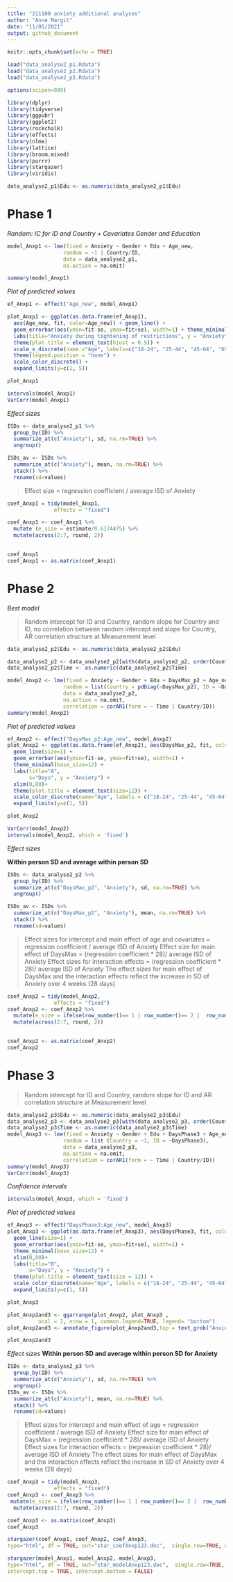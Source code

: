 ---
title: "211109 anxiety additional analyses"
author: "Anne Margit"
date: "11/05/2021"
output: github_document
---

```{r setup, include=FALSE}
knitr::opts_chunk$set(echo = TRUE)
```


```{r, results = "hide"}
load("data_analyse2_p1.Rdata")
load("data_analyse2_p2.Rdata")
load("data_analyse2_p3.Rdata")
```

```{r, message=F}
options(scipen=999)

library(dplyr)
library(tidyverse)
library(ggpubr)
library(ggplot2)
library(rockchalk)
library(effects)
library(nlme)
library(lattice)
library(broom.mixed)
library(purrr)
library(stargazer)
library(viridis)  
```


```{r, message=F, comment=NA}
data_analyse2_p1$Edu <- as.numeric(data_analyse2_p1$Edu)

```

# Phase 1
*Random: IC for ID and Country + Covariates Gender and Education*
```{r, message=F, comment=NA}
model_Anxp1 <- lme(fixed = Anxiety ~ Gender + Edu + Age_new,
                  random = ~1 | Country/ID, 
                  data = data_analyse2_p1, 
                  na.action = na.omit)

summary(model_Anxp1)
```

*Plot of predicted values*
```{r, results = "hide", message=F}
ef_Anxp1 <- effect("Age_new", model_Anxp1)

plot_Anxp1 <- ggplot(as.data.frame(ef_Anxp1), 
  aes(Age_new, fit, color=Age_new)) + geom_line() + 
  geom_errorbar(aes(ymin=fit-se, ymax=fit+se), width=1) + theme_minimal(base_size=12) + 
  labs(title="Anxiety during tightening of restrictions", y = "Anxiety") +
  theme(plot.title = element_text(hjust = 0.5)) +
  scale_x_discrete(name ="Age", labels=c("18-24", "25-44", "45-64", "65+")) +
  theme(legend.position = "none") +                 
  scale_color_discrete() + 
  expand_limits(y=c(1, 5))
```

```{r, message=F}
plot_Anxp1
```

```{r, message=F, comment=NA}
intervals(model_Anxp1)
VarCorr(model_Anxp1)
```

*Effect sizes*
```{r, message=F, comment=NA}
ISDs <- data_analyse2_p1 %>% 
  group_by(ID) %>%
  summarize_at(c("Anxiety"), sd, na.rm=TRUE) %>%
  ungroup()

ISDs_av <- ISDs %>%
  summarize_at(c("Anxiety"), mean, na.rm=TRUE) %>%
  stack() %>%
  rename(sd=values) 
```

> Effect size = regression coefficient / average ISD of Anxiety

```{r, message=F, comment=NA}
coef_Anxp1 = tidy(model_Anxp1, 
               effects = "fixed")

coef_Anxp1 <- coef_Anxp1 %>%
  mutate (e_size = estimate/0.6174475) %>% 
  mutate(across(2:7, round, 2)) 
         
```

```{r}
coef_Anxp1
coef_Anxp1 <- as.matrix(coef_Anxp1)
```

# Phase 2

*Best model*

> Random intercept for ID and Country, random slope for Country and ID, no correlation between random intercept and slope for Country, AR correlation structure at Measurement level

```{r, message=F, comment=NA}
data_analyse2_p2$Edu <- as.numeric(data_analyse2_p2$Edu)

data_analyse2_p2 <- data_analyse2_p2[with(data_analyse2_p2, order(Country, ID, Time)),]
data_analyse2_p2$Time <- as.numeric(data_analyse2_p2$Time)

model_Anxp2 <- lme(fixed = Anxiety ~ Gender + Edu + DaysMax_p2 + Age_new + DaysMax_p2*Age_new,
                  random = list(Country = pdDiag(~DaysMax_p2), ID = ~DaysMax_p2),  
                  data = data_analyse2_p2, 
                  na.action = na.omit,
                  correlation = corAR1(form = ~ Time | Country/ID))
summary(model_Anxp2)

```

*Plot of predicted values*
```{r, results = "hide", message=F}
ef_Anxp2 <- effect("DaysMax_p2:Age_new", model_Anxp2)
plot_Anxp2 <- ggplot(as.data.frame(ef_Anxp2), aes(DaysMax_p2, fit, color=Age_new)) + 
  geom_line(size=1) + 
  geom_errorbar(aes(ymin=fit-se, ymax=fit+se), width=1) + 
  theme_minimal(base_size=12) + 
  labs(title="A",
       x="Days", y = "Anxiety") +
  xlim(0,80)+
  theme(plot.title = element_text(size=12)) +
  scale_color_discrete(name="Age", labels = c("18-24", "25-44", "45-64", "65+")) + 
  expand_limits(y=c(1, 5))
```

```{r, message=F}
plot_Anxp2
```

```{r, message=F, comment=NA}
VarCorr(model_Anxp2)
intervals(model_Anxp2, which = 'fixed')
```

*Effect sizes*

**Within person SD and average within person SD**

```{r, message=F, comment=NA}
ISDs <- data_analyse2_p2 %>% 
  group_by(ID) %>%
  summarize_at(c("DaysMax_p2", "Anxiety"), sd, na.rm=TRUE) %>%
  ungroup()

ISDs_av <- ISDs %>%
  summarize_at(c("DaysMax_p2", "Anxiety"), mean, na.rm=TRUE) %>%
  stack() %>%
  rename(sd=values) 
```

> Effect sizes for intercept and main effect of age and covariates = regression coefficient / average ISD of Anxiety
> Effect size for main effect of DaysMax = (regression coefficient * 28)/ average ISD of Anxiety
> Effect sizes for interaction effects = (regression coefficient * 28)/ average ISD of Anxiety
> The effect sizes for main effect of DaysMax and the interaction effects reflect the increase in SD of Anxiety over 4 weeks (28 days)

```{r, message=F, comment=NA}
coef_Anxp2 = tidy(model_Anxp2, 
               effects = "fixed")
coef_Anxp2 <- coef_Anxp2 %>%
  mutate(e_size = ifelse(row_number()== 1 | row_number()== 2 |  row_number()== 3 |  row_number()== 5 |  row_number()== 6 |  row_number()== 7, estimate/0.5862621, (estimate*28)/0.5862621)) %>%
  mutate(across(2:7, round, 2)) 
          
```

```{r}
coef_Anxp2 <- as.matrix(coef_Anxp2)
coef_Anxp2
```

# Phase 3

> Random intercept for ID and Country, random slope for ID and AR correlation structure at Measurement level

```{r, message=F, comment=NA}
data_analyse2_p3$Edu <- as.numeric(data_analyse2_p3$Edu)
data_analyse2_p3 <- data_analyse2_p3[with(data_analyse2_p3, order(Country, ID, Time)),]
data_analyse2_p3$Time <- as.numeric(data_analyse2_p3$Time)
model_Anxp3 <- lme(fixed = Anxiety ~ Gender + Edu + DaysPhase3 + Age_new + DaysPhase3*Age_new,
                  random = list (Country = ~1, ID = ~DaysPhase3), 
                  data = data_analyse2_p3, 
                  na.action = na.omit,
                  correlation = corAR1(form = ~ Time | Country/ID))
summary(model_Anxp3)
VarCorr(model_Anxp3)
```

*Confidence intervals*
```{r, message=F, comment=NA}
intervals(model_Anxp3, which = 'fixed')
```

*Plot of predicted values*
```{r, results = "hide", message=F}
ef_Anxp3 <- effect("DaysPhase3:Age_new", model_Anxp3)
plot_Anxp3 <- ggplot(as.data.frame(ef_Anxp3), aes(DaysPhase3, fit, color=Age_new)) + 
  geom_line(size=1) + 
  geom_errorbar(aes(ymin=fit-se, ymax=fit+se), width=1) + 
  theme_minimal(base_size=12) + 
  xlim(0,80)+
  labs(title="B",
       x="Days", y = "Anxiety") +
  theme(plot.title = element_text(size = 12)) +
  scale_color_discrete(name="Age", labels = c("18-24", "25-44", "45-64", "65+")) + 
  expand_limits(y=c(1, 5))
```

```{r, message=F}
plot_Anxp3
```

```{r, message=F}
plot_Anxp2and3 <- ggarrange(plot_Anxp2, plot_Anxp3 , 
          ncol = 2, nrow = 1, common.legend=TRUE, legend= "bottom")
plot_Anxp2and3 <- annotate_figure(plot_Anxp2and3,top = text_grob("Anxiety trajectories during peak (A) and easing (B) of restrictions", size = 12))
```

```{r, message=F}
plot_Anxp2and3
```

*Effect sizes*
**Within person SD and average within person SD for Anxiety**
```{r, message=F, comment=NA}
ISDs <- data_analyse2_p3 %>% 
  group_by(ID) %>%
  summarize_at(c("Anxiety"), sd, na.rm=TRUE) %>%
  ungroup()
ISDs_av <- ISDs %>%
  summarize_at(c("Anxiety"), mean, na.rm=TRUE) %>%
  stack() %>%
  rename(sd=values) 
```

> Effect sizes for intercept and main effect of age = regression coefficient / average ISD of Anxiety
> Effect size for main effect of DaysMax = (regression coefficient * 28)/ average ISD of Anxiety
> Effect sizes for interaction effects = (regression coefficient * 28)/ average ISD of Anxiety
> The effect sizes for main effect of DaysMax and the interaction effects reflect the increase in SD of Anxiety over 4 weeks (28 days)

```{r, message=F, comment=NA}
coef_Anxp3 = tidy(model_Anxp3, 
               effects = "fixed")
coef_Anxp3 <- coef_Anxp3 %>%
 mutate(e_size = ifelse(row_number()== 1 | row_number()== 2 |  row_number()== 3 |  row_number()== 5 |  row_number()== 6 |  row_number()== 7, estimate/0.5501028, (estimate*28)/0.5501028)) %>%
  mutate(across(2:7, round, 2)) 
```

```{r}
coef_Anxp3 <- as.matrix(coef_Anxp3)
coef_Anxp3
```

```{r}
stargazer(coef_Anxp1, coef_Anxp2, coef_Anxp3,
type="html", df = TRUE, out="star_coefAnxp123.doc",  single.row=TRUE, digits = 2, align = TRUE)

stargazer(model_Anxp1, model_Anxp2, model_Anxp3,
type="html", df = TRUE, out="star_modelAnxp123.doc",  single.row=TRUE, digits = 2, align = TRUE,
intercept.top = TRUE, intercept.bottom = FALSE)

```